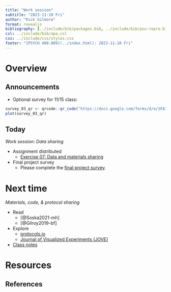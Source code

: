 ```yaml
---
title: "Work session"
subtitle: "2023-11-10 Fri"
author: "Rick Gilmore"
format: revealjs
bibliography: [../include/bib/packages.bib, ../include/bib/psu-repro.bib]
csl: ../include/bib/apa.csl
css: ../include/css/styles.css
footer: "[PSYCH 490.009](../index.html): 2023-11-10 Fri"
---
```


# Overview

## Announcements

- Optional survey for [11/15 class]{.orange_due}:

```r
survey_03_qr <- qrcode::qr_code("https://docs.google.com/forms/d/e/1FAIpQLSf9w7CHjZD7jon1-_BsR_ZZHlIEVdKY0x4nJwh7v8AyXlpUmg/viewform?usp=sf_link")
plot(survey_03_qr)
```

## Today

*Work session: Data sharing*

- [Assignment distributed]{.green_assigned}
    - [Exercise 07: Data and materials sharing](exercises/ex07-sharing.qmd)
- [Final project survey]{.green_assigned}
    - Please complete the [final project survey](https://forms.gle/L92wWFSpcdyLT4MR9).

# Next time

*Materials, code, & protocol sharing*

- Read
    - [@Soska2021-mh]
    - [@Gilroy2019-bf]
- Explore
    - [protocols.io](https://www.protocols.io/)
    - [Journal of Visualized Experiments (JOVE)](https://www.jove.com/)
- [Class notes](wk13-2023-11-13.qmd)

# Resources

## References
